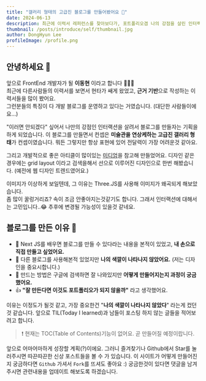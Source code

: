 ```yaml
---
title: "갤러리 형태의 고급진 블로그를 만들어봤어요 🙂"
date: 2024-06-13
description: 최근에 이력서 레퍼런스를 찾아보다가, 포트폴리오겸 나의 강점을 살린 인터랙션으로 블로그를 만들면 어떨까? 하면서 만들어봤어요. 이건 실제 서비스가 아니니 내 마음대로 해도 괜찮잖아요!?
thumbnail: /posts/introduce/self/thumbnail.jpg
author: DongHyun Lee
profileImage: /profile.png
---
```


## 안녕하세요 🎉

앞으로 FrontEnd 개발자가 될 **이동현** 이라고 합니다 👏👏👏  
최근에 다른사람들의 이력서를 보면서 현타가 쌔게 왔었고, **근거 기반**으로 작성하는 이력서들을 많이 봤어요.  
그런분들의 특징이 다 개발 블로그를 운영하고 있다는 거였습니다. (대단한 사람들이에요...)

"이러면 안되겠다" 싶어서 나만의 강점인 인터랙션을 살려서 블로그를 만들자는 기획을 하게 되었습니다. 이 블로그를 만들면서 컨셉은 **미술관을 연상케하는 고급진 갤러리 형태**가 컨셉이였습니다. 뭐든 그렇지만 항상 표현에 있어 전달력이 가장 어려운것 같아요.

그리고 개발적으로 좋은 아티클이 많이있는 [미디엄](https://medium.com/, "google link")을 참고해 만들었어요. 디자인 같은 경우에는 grid layout 이라고 검색을해서 선으로 이루어진 디자인으로 한번 해봤습니다. (예전에 웹 디자인 트렌드였어요.)

이미지가 이상하게 보일텐데, 그 이유는 Three.JS를 사용해 이미지가 왜곡되게 해보았습니다.  
좀 많이 꿀렁거리죠? 속이 조금 안좋아지는것같기도 합니다. 그래서 인터랙션에 대해서는 고민입니다..😂 추후에 변경될 가능성이 있을것 같네요.

## 블로그를 만든 이유 🚀

- 👋 Next JS를 배우면 블로그를 만들 수 있다라는 내용을 본적이 있었고, **내 손으로 직접 만들고 싶었어요.**
- 🎨 다른 블로그를 사용해본적 있었지만 **나의 색깔이 나타나지 않았어요.** (저는 디자인을 중요시합니다.)
- 🤔 만드는 방법은 구글에 검색하면 잘 나와있지만 **어떻게 만들어지는지 과정이 궁금했어요.**
- 👍 <b>"잘 만든다면 이것도 포트폴리오가 되지 않을까"</b> 라고 생각했어요.

이유는 이정도가 될것 같고, 가장 중요한건 "**나의 색깔이 나타나지 않았다**" 라는게 컸던것 같습니다.
앞으로 TIL(Today I learned)과 남들이 포스팅 하지 않는 글들을 적어보려고 합니다.

> ❗️ 현재는 TOC(Table of Contents)기능이 없어요. 곧 만들어질 예정이랍니다.

앞으로 어마어마하게 성장할 계획(?)이에요. 그러니 즐겨찾기나 Github에서 Star를 눌러주시면 따끈따끈한 신상 포스트들을 볼 수 가 있습니다. 이 사이트가 어떻게 만들어진지 궁금하다면 `Github` 가셔서 `Fork`를 뜨셔도 좋아요 :) 궁금한것이 있다면 댓글을 남겨주시면 관련내용을 업데이트 해보도록 하겠습니다.
